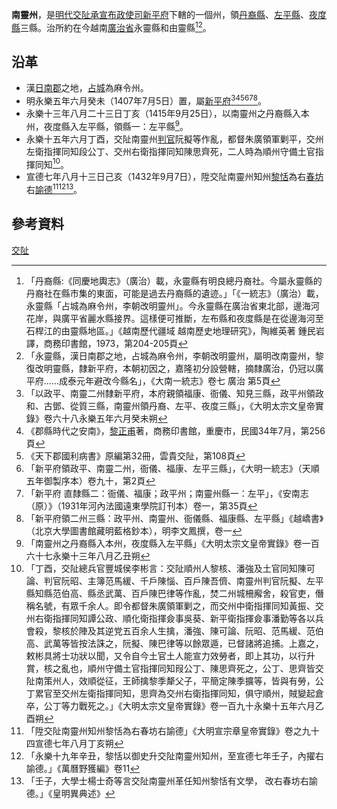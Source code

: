 '''南靈州'''，是[[明代|明代]][[交阯承宣布政使司|交阯承宣布政使司]][[新平府|新平府]]下轄的一個州，領[[丹裔縣|丹裔縣]]、[[左平縣|左平縣]]、[[夜度縣|夜度縣]]三縣。治所約在今越南[[廣治省|廣治省]]永靈縣和由靈縣<ref>「丹裔縣:《同慶地輿志》（廣治）載，永靈縣有明良總丹裔社。今屬永靈縣的丹裔社在縣市集的東面，可能是過去丹裔縣的遺迹。」「《一統志》（廣治）載，永靈縣「占城為麻令州，李朝改明靈州」。今永靈縣在廣治省東北部，邊海河花岸，與廣平省麗水縣接界。這樣便可推斷，左布縣和夜度縣是在從邊海河至石桿江的由靈縣地區。」《越南歷代疆域 越南歷史地理研究》，陶維英著 鍾民岩譯，商務印書館，1973，第204-205頁</ref><ref>「永靈縣，漢日南郡之地，占城為麻令州，李朝改明靈州，屬明改南靈州，黎復改明靈縣，隸新平府，本朝初因之，嘉隆初分設營轄，摘隸廣治，仍冠以廣平府……成泰元年避改今縣名」，《大南一統志》卷七 廣治 第5頁</ref>。
== 沿革 ==
* 漢[[日南郡|日南郡]]之地，[[占城|占城]]為麻令州。
* 明永樂五年六月癸未（1407年7月5日）置，屬[[新平府|新平府]]<ref>「以政平、南靈二州隸新平府，本府親領福康、衙儀、知見三縣，政平州領政和、古鄧、從質三縣，南靈州領丹裔、左平、夜度三縣」，《大明太宗文皇帝實錄》卷六十八永樂五年六月癸未朔</ref><ref>《郡縣時代之安南》，[[黎正甫|黎正甫]]著，商務印書館，重慶市，民國34年7月，第256頁</ref><ref>《天下郡國利病書》原編第32冊，雲貴交阯，第108頁</ref><ref>「新平府領政平、南靈二州，衙儀、福康、左平三縣」，《大明一統志》（天順五年御製序本）卷九十，第2頁</ref><ref>「新平府 直隸縣二：衙儀、福康；政平州；南靈州縣一：左平」，《安南志（原）》（1931年河內法國遠東學院訂刊本）卷一，第35頁</ref><ref>「新平府領二州三縣：政平州、南靈州、衙儀縣、福康縣、左平縣」《越嶠書》（北京大學圖書館藏明藍格鈔本），明李文鳳撰，卷一</ref>。
* 永樂十三年八月二十三日丁亥（1415年9月25日），以南靈州之丹裔縣入本州，夜度縣入左平縣，領縣一：左平縣<ref>「南靈州之丹裔縣入本州，夜度縣入左平縣」《大明太宗文皇帝實錄》卷一百六十七永樂十三年八月乙丑朔</ref>。
* 永樂十五年六月丁酉，交阯南靈州[[判官|判官]]阮擬等作亂，都督朱廣領軍剿平，交州左衛指揮同知段公丁、交州右衛指揮同知陳思齊死，二人時為順州守備土官指揮同知<ref>「丁酉，交阯總兵官豐城侯李彬言：交阯順州人黎核、潘強及土官同知陳可論、判官阮昭、主簿范馬緩、千戶陳惱、百戶陳吾儕、南靈州判官阮擬、左平縣知縣范伯高、縣丞武萬、百戶陳巴律等作亂，焚二州城柵廨舍，殺官吏，僭稱名號，有眾千余人。即令都督朱廣領軍剿之，而交州中衛指揮同知黃振、交州右衛指揮同知譚公政、順化衛指揮僉事吳葵、新平衛指揮僉事潘勤等各以兵會殺，黎核於陣及其逆党五百余人生擒，潘強、陳可論、阮昭、范馬緩、范伯高、武萬等皆按法誅之，阮擬、陳巴律等以餘眾遁，已督諸將追捕。上嘉之，敕彬具將士功狀以聞，又令自今土官土人能宣力效勞者，即上其功，以行升賞，核之亂也，順州守備土官指揮同知叚公丁、陳思齊死之，公丁、思齊皆交阯南策州人，效順從征，王師擒黎季犛父子，平簡定陳季擴等，皆與有勞，公丁累官至交州左衛指揮同知，思齊為交州右衛指揮同知，俱守順州，賊變起倉卒，公丁等力戰死之。」《大明太宗文皇帝實錄》卷一百九十永樂十五年六月乙酉朔</ref>。
* 宣德七年八月十三日己亥（1432年9月7日），陞交阯南靈州知州[[黎恬|黎恬]]為右[[春坊|春坊]]右[[諭德|諭德]]<ref>「陞交阯南靈州知州黎恬為右春坊右諭德」《大明宣宗章皇帝實錄》卷之九十四宣德七年八月丁亥朔</ref><ref>「永樂十九年辛丑，黎恬以御史升交阯南靈州知州，至宣德七年壬子，內擢右諭德。」《萬曆野獲編》卷11</ref><ref>「壬子，大學士楊士奇等言交阯南靈州革任知州黎恬有文學， 改右春坊右諭德。」《皇明異典述》</ref>。
== 參考資料 ==
{{reflist}}
{{交阯承宣布政使司行政區劃}}
[[Category:明朝的州|交阯]]